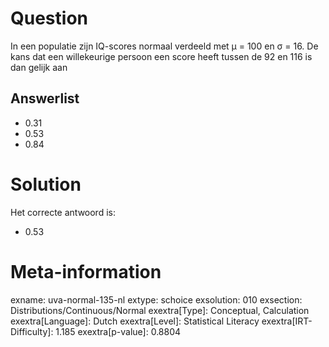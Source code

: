 Question
========

In een populatie zijn IQ-scores normaal verdeeld met μ = 100 en σ = 16.
De kans dat een willekeurige persoon een score heeft tussen de 92 en 116
is dan gelijk aan


Answerlist
----------

* 0.31
* 0.53
* 0.84

Solution
========

Het correcte antwoord is: 

* 0.53

Meta-information
================
exname: uva-normal-135-nl
extype: schoice
exsolution: 010
exsection: Distributions/Continuous/Normal
exextra[Type]: Conceptual, Calculation
exextra[Language]: Dutch
exextra[Level]: Statistical Literacy
exextra[IRT-Difficulty]: 1.185
exextra[p-value]: 0.8804
